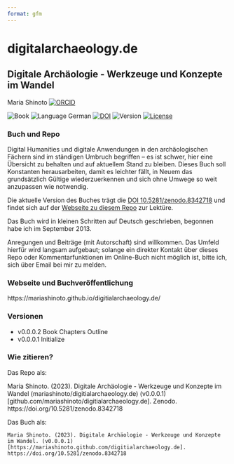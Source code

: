 ```yaml
---
format: gfm
---
```


# digitalarchaeology.de

## Digitale Archäologie - Werkzeuge und Konzepte im Wandel

Maria Shinoto [![ORCID](https://img.shields.io/badge/ORCID-white?style=flat&logo=ORCID&link=https://orcid.org/0000-0001-6089-4526)](https://orcid.org/0000-0001-6089-4526)

![Book](https://img.shields.io/badge/Book-cyan?style=flat) ![Language German](https://img.shields.io/badge/Language-German-cyan) [![DOI](https://zenodo.org/badge/689810268.svg)](https://zenodo.org/badge/latestdoi/689810268) ![Version](https://img.shields.io/badge/Ver.-0.0.0.1-red?style=flat&logo=github) [![License](https://img.shields.io/badge/License-CC%20BY%204.0-lightgrey?labelColor=grey&style=flat&logo=CC&link=https://creativecommons.org/licenses/by/4.0/)](https://creativecommons.org/licenses/by/4.0/)

### Buch und Repo

Digital Humanities und digitale Anwendungen in den archäologischen Fächern sind im ständigen Umbruch begriffen -- es ist schwer, hier eine Übersicht zu behalten und auf aktuellem Stand zu bleiben. Dieses Buch soll Konstanten herausarbeiten, damit es leichter fällt, in Neuem das grundsätzlich Gültige wiederzuerkennen und sich ohne Umwege so weit anzupassen wie notwendig.

Die aktuelle Version des Buches trägt die [DOI 10.5281/zenodo.8342718](https://doi.org/10.5281/zenodo.8342718) und findet sich auf der [Webseite zu diesem Repo](https://mariashinoto.github.com/digitialarchaeology.de) zur Lektüre.

Das Buch wird in kleinen Schritten auf Deutsch geschrieben, begonnen habe ich im September 2013.

Anregungen und Beiträge (mit Autorschaft) sind willkommen. Das Umfeld hierfür wird langsam aufgebaut; solange ein direkter Kontakt über dieses Repo oder Kommentarfunktionen im Online-Buch nicht möglich ist, bitte ich, sich über Email bei mir zu melden.

### Webseite und Buchveröffentlichung

https://mariashinoto.github.io/digitialarchaeology.de/

### Versionen

-   v0.0.0.2 Book Chapters Outline
-   v0.0.0.1 Initialize

### Wie zitieren?

Das Repo als:

Maria Shinoto. (2023). Digitale Archäologie - Werkzeuge und Konzepte im Wandel (mariashinoto/digitialarchaeology.de) (v0.0.0.1) \[github.com/mariashinoto/digitialarchaeology.de\]. Zenodo. https://doi.org/10.5281/zenodo.8342718

Das Buch als:

```         
Maria Shinoto. (2023). Digitale Archäologie - Werkzeuge und Konzepte im Wandel. (v0.0.0.1) [https://mariashinoto.github.com/digitialarchaeology.de]. https://doi.org/10.5281/zenodo.8342718
```
